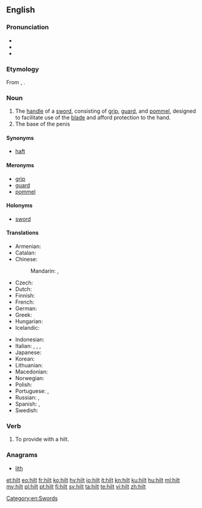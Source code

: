 ==English==

===Pronunciation===
* {{IPA|/hɪlt/|lang=en}}
* {{audio|en-us-hilt.ogg|Audio (US)|lang=en}}
* {{rhymes|ɪlt|lang=en}}

===Etymology===
From {{etyl|ang|en}} {{term|hilt|lang=ang}}, {{term|hilte|lang=ang}}.

===Noun===
{{en-noun}}

# The [[handle]] of a [[sword]], consisting of [[grip]], [[guard]], and [[pommel]], designed to facilitate use of the [[blade]] and afford protection to the hand.
# The base of the penis
{{quote-Fanny Hill|part=2
|he draws it again, and just wetting it with spittle, re-enters, and with ease sheath'd it now up to the '''hilt'''}}

====Synonyms====
* [[haft]]

====Meronyms====
* [[grip]]
* [[guard]]
* [[pommel]]

====Holonyms====
* [[sword]]

====Translations====
{{trans-top|grip of a sword}}
* Armenian: {{t|hy|դաստակ}}
* Catalan: {{t|ca|empunyadura|f}}
* Chinese:
*: Mandarin: {{t+|cmn|柄|tr=bǐng|sc=Hani}}, {{t+|cmn|刀柄|tr=dāobǐng|sc=Hani}}
* Czech: {{t+|cs|jílec|m}}
* Dutch: {{t+|nl|heft|n}}
* Finnish: {{t+|fi|kahva}}
* French: {{t+|fr|poignée|f}}
* German: {{t+|de|Griff|m}}
* Greek: {{t+|el|λαβή|f}}
* Hungarian: {{t+|hu|markolat}}
* Icelandic: {{t|is|hjalt|n}}
{{trans-mid}}
* Indonesian: {{t+|id|gagang}}
* Italian: {{t+|it|impugnatura|f}}, {{t+|it|elsa|f}}, {{t|it|coccia|f}}, {{t|it|guardamano|m}}
* Japanese: {{t+|ja|柄|tr=つか, tsuka|sc=Jpan}}
* Korean: {{t+|ko|칼자루|tr=kkaljaro|sc=Kore}}
* Lithuanian: {{t|lt|rankena|f}}
* Macedonian: {{t|mk|балчак|m|tr=bálčak|sc=Cyrl}}
* Norwegian: {{t|no|hjalt|n}}
* Polish: {{t+|pl|jelec}}
* Portuguese: {{t+|pt|empunhadura}}, {{t+|pt|cabo}}
* Russian: {{t+|ru|рукоя́тка|f}}, {{t+|ru|эфе́с|m}}
* Spanish: {{t+|es|empuñadura|f}}, {{t+|es|mango|m}}
* Swedish: {{t+|sv|hjalt|n}}
{{trans-bottom}}

===Verb===
{{en-verb}}

# {{context|transitive|lang=en}} To provide with a hilt.

===Anagrams===
* [[lith#English|lith]]

[[Category:en:Swords]]

[[et:hilt]]
[[eo:hilt]]
[[fr:hilt]]
[[ko:hilt]]
[[hy:hilt]]
[[io:hilt]]
[[it:hilt]]
[[kn:hilt]]
[[ku:hilt]]
[[hu:hilt]]
[[ml:hilt]]
[[my:hilt]]
[[pl:hilt]]
[[pt:hilt]]
[[fi:hilt]]
[[sv:hilt]]
[[ta:hilt]]
[[te:hilt]]
[[vi:hilt]]
[[zh:hilt]]